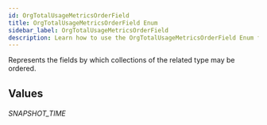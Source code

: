 ```yaml
---
id: OrgTotalUsageMetricsOrderField
title: OrgTotalUsageMetricsOrderField Enum
sidebar_label: OrgTotalUsageMetricsOrderField
description: Learn how to use the OrgTotalUsageMetricsOrderField Enum for 's API.
---
```


Represents the fields by which collections of the related type may be ordered.

## Values

###### SNAPSHOT_TIME
